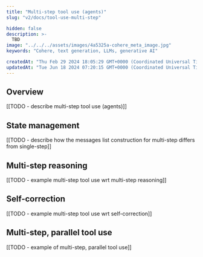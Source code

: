 ```yaml
---
title: "Multi-step tool use (agents)"
slug: "v2/docs/tool-use-multi-step"

hidden: false 
description: >-
  TBD
image: "../../../assets/images/4a5325a-cohere_meta_image.jpg"  
keywords: "Cohere, text generation, LLMs, generative AI"

createdAt: "Thu Feb 29 2024 18:05:29 GMT+0000 (Coordinated Universal Time)"
updatedAt: "Tue Jun 18 2024 07:20:15 GMT+0000 (Coordinated Universal Time)"
---
```

## Overview
[[TODO - describe multi-step tool use (agents)]]

## State management
[[TODO - describe how the messages list construction for multi-step differs from single-step]]

## Multi-step reasoning
[[TODO - example multi-step tool use wrt multi-step reasoning]]

## Self-correction
[[TODO - example multi-step tool use wrt self-correction]]

## Multi-step, parallel tool use
[[TODO - example of multi-step, parallel tool use]]
